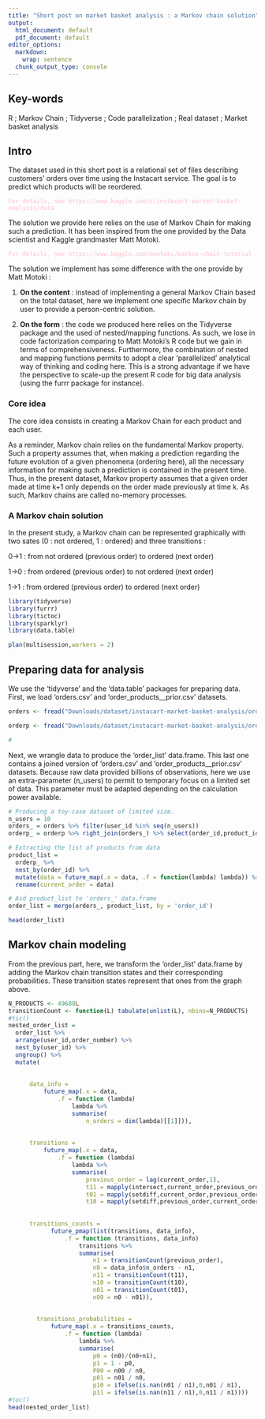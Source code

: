 ```yaml
---
title: "Short post on market basket analysis : a Markov chain solution"
output:
  html_document: default
  pdf_document: default
editor_options:
  markdown:
    wrap: sentence
  chunk_output_type: console
---
```


## Key-words

R ; Markov Chain ; Tidyverse ; Code parallelization ; Real dataset ; Market basket analysis

## Intro

The dataset used in this short post is a relational set of files describing customers' orders over time using the Instacart service.
The goal is to predict which products will be reordered.

`For details, see https://www.kaggle.com/c/instacart-market-basket-analysis/data`{style="color: pink"}

The solution we provide here relies on the use of Markov Chain for making such a prediction.
It has been inspired from the one provided by the Data scientist and Kaggle grandmaster Matt Motoki.

`For details, see https://www.kaggle.com/mmotoki/markov-chain-tutorial`{style="color : pink"}

The solution we implement has some difference with the one provide by Matt Motoki :

1.  **On the content** : instead of implementing a general Markov Chain based on the total dataset, here we implement one specific Markov chain by user to provide a person-centric solution.

2.  **On the form** : the code we produced here relies on the Tidyverse package and the used of nested/mapping functions.
    As such, we lose in code factorization comparing to Matt Motoki's R code but we gain in terms of comprehensiveness.
    Furthermore, the combination of nested and mapping functions permits to adopt a clear 'parallelized' analytical way of thinking and coding here.
    This is a strong advantage if we have the perspective to scale-up the present R code for big data analysis (using the furrr package for instance).

### Core idea

The core idea consists in creating a Markov Chain for each product and each user.

As a reminder, Markov chain relies on the fundamental Markov property.
Such a property assumes that, when making a prediction regarding the future evolution of a given phenomena (ordering here), all the necessary information for making such a prediction is contained in the present time.
Thus, in the present dataset, Markov property assumes that a given order made at time k+1 only depends on the order made previously at time k.
As such, Markov chains are called no-memory processes.

### A Markov chain solution

In the present study, a Markov chain can be represented graphically with two sates (0 : not ordered, 1 : ordered) and three transitions :

0-\>1 : from not ordered (previous order) to ordered (next order)

1-\>0 : from ordered (previous order) to not ordered (next order)

1-\>1 : from ordered (previous order) to ordered (next order)

```r
library(tidyverse)
library(furrr)
library(tictoc)
library(sparklyr)
library(data.table)

plan(multisession,workers = 2)
```

## Preparing data for analysis

We use the 'tidyverse' and the 'data.table' packages for preparing data.
First, we load 'orders.csv' and 'order_products\_\_prior.csv' datasets.

```r

orders <- fread("Downloads/dataset/instacart-market-basket-analysis/orders.csv/orders.csv", select=c("order_id", "user_id", "order_number")) #eval_set?

orderp <- fread("Downloads/dataset/instacart-market-basket-analysis/order_products__prior.csv/order_products__prior.csv", drop="add_to_cart_order")

# 
```

Next, we wrangle data to produce the 'order_list' data.frame.
This last one contains a joined version of 'orders.csv' and 'order_products\_\_prior.csv' datasets.
Because raw data provided billions of observations, here we use an extra-parameter (n_users) to permit to temporary focus on a limited set of data.
This parameter must be adapted depending on the calculation power available.

```r
# Producing a toy-case dataset of limited size.
n_users = 10
orders_ = orders %>% filter(user_id %in% seq(n_users))
orderp_ = orderp %>% right_join(orders_) %>% select(order_id,product_id)

# Extracting the list of products from data
product_list = 
  orderp_ %>% 
  nest_by(order_id) %>% 
  mutate(data = future_map(.x = data, .f = function(lambda) lambda)) %>% 
  rename(current_order = data)

# Asd product_list to 'orders_' data.frame
order_list = merge(orders_, product_list, by = 'order_id')

head(order_list)
```

## Markov chain modeling

From the previous part, here, we transform the 'order_list' data.frame by adding the Markov chain transition states and their corresponding probabilities.
These transition states represent that ones from the graph above.

```r
N_PRODUCTS <- 49688L
transitionCount <- function(L) tabulate(unlist(L), nbins=N_PRODUCTS)
#tic()
nested_order_list = 
  order_list %>% 
  arrange(user_id,order_number) %>% 
  nest_by(user_id) %>% 
  ungroup() %>% 
  mutate(
      
      
      data_info = 
          future_map(.x = data,
              .f = function (lambda) 
                  lambda %>% 
                  summarise(
                      n_orders = dim(lambda)[[1]])),
      
      
      transitions = 
          future_map(.x = data,
              .f = function (lambda) 
                  lambda %>% 
                  summarise(
                      previous_order = lag(current_order,1),
                      t11 = mapply(intersect,current_order,previous_order),
                      t01 = mapply(setdiff,current_order,previous_order),  
                      t10 = mapply(setdiff,previous_order,current_order))),
      
      
      transitions_counts =
            future_pmap(list(transitions, data_info),
                .f = function (transitions, data_info)
                    transitions %>%
                    summarise(
                        n1 = transitionCount(previous_order),
                        n0 = data_info$n_orders - n1,
                        n11 = transitionCount(t11),
                        n10 = transitionCount(t10),
                        n01 = transitionCount(t01),
                        n00 = n0 - n01)),
      
      
        transitions_probabilities =
            future_map(.x = transitions_counts,
                .f = function (lambda)
                    lambda %>%
                    summarise(
                        p0 = (n0)/(n0+n1),
                        p1 = 1 - p0,
                        P00 = n00 / n0,
                        p01 = n01 / n0,
                        p10 = ifelse(is.nan(n01 / n1),0,n01 / n1),
                        p11 = ifelse(is.nan(n11 / n1),0,n11 / n1))))
#toc()
head(nested_order_list)
```
